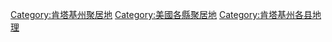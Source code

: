 
[[Category:肯塔基州聚居地|Category:肯塔基州聚居地]]
[[Category:美國各縣聚居地|Category:美國各縣聚居地]]
[[Category:肯塔基州各县地理|Category:肯塔基州各县地理]]
